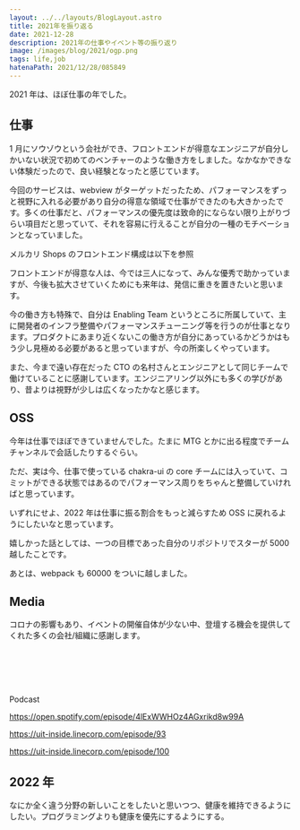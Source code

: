 ```yaml
---
layout: ../../layouts/BlogLayout.astro
title: 2021年を振り返る
date: 2021-12-28
description: 2021年の仕事やイベント等の振り返り
image: /images/blog/2021/ogp.png
tags: life,job
hatenaPath: 2021/12/28/085849
---
```



2021 年は、ほぼ仕事の年でした。

## 仕事

1 月にソウゾウという会社ができ、フロントエンドが得意なエンジニアが自分しかいない状況で初めてのベンチャーのような働き方をしました。なかなかできない体験だったので、良い経験となったと感じています。

<OG url="https://mercan.mercari.com/articles/28113" />

今回のサービスは、webview がターゲットだったため、パフォーマンスをずっと視野に入れる必要があり自分の得意な領域で仕事ができたのも大きかったです。多くの仕事だと、パフォーマンスの優先度は致命的にならない限り上がりづらい項目だと思っていて、それを容易に行えることが自分の一種のモチベーションとなっていました。

メルカリ Shops のフロントエンド構成は以下を参照

<OG url="https://engineering.mercari.com/blog/entry/20210823-a57631d32e" />

フロントエンドが得意な人は、今では三人になって、みんな優秀で助かっていますが、今後も拡大させていくためにも来年は、発信に重きを置きたいと思います。

今の働き方も特殊で、自分は Enabling Team というところに所属していて、主に開発者のインフラ整備やパフォーマンスチューニング等を行うのが仕事となります。プロダクトにあまり近くないこの働き方が自分にあっているかどうかはもう少し見極める必要があると思っていますが、今の所楽しくやっています。

<OG url="https://engineering.mercari.com/blog/entry/20210812-team-topologies-in-souzoh" />

また、今まで遠い存在だった CTO の名村さんとエンジニアとして同じチームで働けていることに感謝しています。エンジニアリング以外にも多くの学びがあり、昔よりは視野が少しは広くなったかなと感じます。

<OG url="https://type.jp/et/feature/17462" />

## OSS

今年は仕事でほぼできていませんでした。たまに MTG とかに出る程度でチームチャンネルで会話したりするぐらい。

ただ、実は今、仕事で使っている chakra-ui の core チームには入っていて、コミットができる状態ではあるのでパフォーマンス周りをちゃんと整備していければと思っています。

いずれにせよ、2022 年は仕事に振る割合をもっと減らすため OSS に戻れるようにしたいなと思っています。

嬉しかった話としては、一つの目標であった自分のリポジトリでスターが 5000 越したことです。

<TwitterCard id="1453525169293520901" height={400} />

あとは、webpack も 60000 をついに越しました。

<TwitterCard id="1471647553800523782" height={400} />

## Media

コロナの影響もあり、イベントの開催自体が少ない中、登壇する機会を提供してくれた多くの会社/組織に感謝します。

<OG url="https://connpass.com/event/211877" />

<br />

<OG url="https://techfeed.connpass.com/event/213218" />

<br />

<YoutubeCard id="YNLvIkqRC-g" />

<br />

<YoutubeCard id="1uCWzfaIedE" />

<br />

<YoutubeCard id="XyoeJ1TRaMk" />

Podcast

https://open.spotify.com/episode/4lExWWHOz4AGxrikd8w99A

https://uit-inside.linecorp.com/episode/93

https://uit-inside.linecorp.com/episode/100

## 2022 年

なにか全く違う分野の新しいことをしたいと思いつつ、健康を維持できるようにしたい。プログラミングよりも健康を優先にするようにする。
